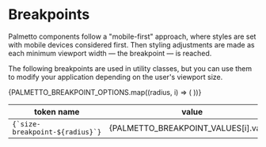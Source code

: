 
<Meta
  title="Design Tokens/Breakpoints"
/>

# Breakpoints

Palmetto components follow a "mobile-first" approach, where styles are set with mobile devices considered first. Then styling adjustments are made as each minimum viewport width &mdash; the breakpoint &mdash; is reached.

The following breakpoints are used in utility classes, but you can use them to modify your application depending on the user's viewport size.

<table>
  <thead>
    <tr>
      <th>token name</th>
      <th>value</th>
      <th>notes</th>
    </tr>
  </thead>
  <tbody>
    {PALMETTO_BREAKPOINT_OPTIONS.map((radius, i) => (
      <tr key={i}>
        <td><code>{`size-breakpoint-${radius}`}</code></td>
        <td>{PALMETTO_BREAKPOINT_VALUES[i].value}</td>
        <td>{PALMETTO_BREAKPOINT_VALUES[i].original.comment}</td>
      </tr>
    ))}
  </tbody>
</table>
